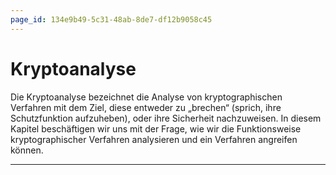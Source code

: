 ```yaml
---
page_id: 134e9b49-5c31-48ab-8de7-df12b9058c45
---
```


# Kryptoanalyse

Die Kryptoanalyse bezeichnet die Analyse von kryptographischen Verfahren mit dem Ziel, diese entweder zu „brechen“ (sprich, ihre Schutzfunktion aufzuheben), oder ihre Sicherheit nachzuweisen. In diesem Kapitel beschäftigen wir uns mit der Frage, wie wir die Funktionsweise kryptographischer Verfahren analysieren und ein Verfahren angreifen können.

---
